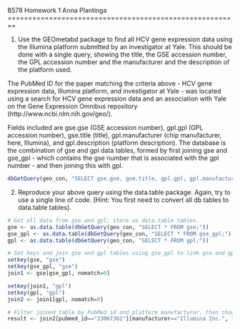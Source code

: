 B578 Homework 1 
Anna Plantinga
========================================================

1. Use the GEOmetabd package to find all HCV gene expression data using the Illumina platform submitted by an investigator at Yale. This should be done with a single query, showing the title, the GSE accession number, the GPL accession number and the manufacturer and the description of the platform used.

The PubMed ID for the paper matching the criteria above - HCV gene expression data, Illumina platform, and investigator at Yale - was located using a search for HCV gene expression data and an association with Yale on the Gene Expression Omnibus repository (http://www.ncbi.nlm.nih.gov/geo/). 

Fields included are gse.gse (GSE accession number), gpl.gpl (GPL accession number), gse.title (title), gpl.manufacturer (chip manufacturer, here, Illumina), and gpl.description (platform description). The database is the combination of gse and gpl data tables, formed by first joining gse and gse_gpl - which contains the gse number that is associated with the gpl number - and then joining this with gpl.


```r
dbGetQuery(geo_con, "SELECT gse.gse, gse.title, gpl.gpl, gpl.manufacturer, gpl.description FROM (gse JOIN gse_gpl ON gse.gse=gse_gpl.gse) j JOIN gpl ON j.gpl=gpl.gpl WHERE gpl.manufacturer='Illumina Inc.' AND gse.pubmed_id='23067362';" )
```


2. Reproduce your above query using the data.table package. Again, try to use a single line of code. [Hint: You first need to convert all db tables to data.table tables].

```r
# Get all data from gse and gpl; store as data.table tables.
gse <- as.data.table(dbGetQuery(geo_con, "SELECT * FROM gse;"))
gse_gpl <- as.data.table(dbGetQuery(geo_con, "SELECT * FROM gse_gpl;"))
gpl <- as.data.table(dbGetQuery(geo_con, "SELECT * FROM gpl;"))

# Set keys and join gse and gpl tables using gse_gpl to link gse and gpl IDs. 
setkey(gse, "gse")
setkey(gse_gpl, "gse")
join1 <- gse[gse_gpl, nomatch=0]

setkey(join1, "gpl")
setkey(gpl, "gpl")
join2 <- join1[gpl, nomatch=0]

# Filter joined table by PubMed id and platform manufacturer, then choose selected columns, as specified above. Print the result. 
result <- join2[pubmed_id=="23067362"][manufacturer=="Illumina Inc.", list(gse,title,gpl,manufacturer,description)]; result
``` 
